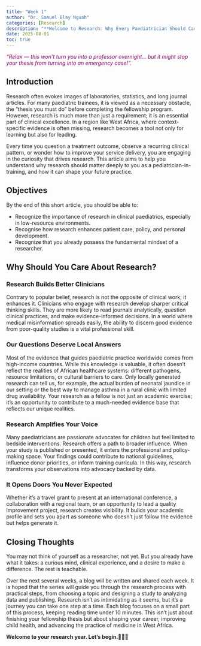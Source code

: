 ```yaml
---
title: "Week 1"
author: "Dr. Samuel Blay Nguah"
categories: [Research]
description: "**Welcome to Research: Why Every Paediatrician Should Care**" 
date: 2025-08-01
toc: true
---
```


::: {.center style="color: #820263; face: bold;"}
*"Relax — this won’t turn you into a professor overnight… but it might stop your thesis from turning
into an emergency case!".*
:::

## Introduction

Research often evokes images of laboratories, statistics, and long journal articles. For many
paediatric trainees, it is viewed as a necessary obstacle, the “thesis you must do” before
completing the fellowship program. However, research is much more than just a requirement; it is an
essential part of clinical excellence. In a region like West Africa, where context-specific evidence
is often missing, research becomes a tool not only for learning but also for leading.

Every time you question a treatment outcome, observe a recurring clinical pattern, or wonder how to
improve your service delivery, you are engaging in the curiosity that drives research. This article
aims to help you understand why research should matter deeply to you as a pediatrician-in-training,
and how it can shape your future practice.

## Objectives

By the end of this short article, you should be able to:

-   Recognize the importance of research in clinical paediatrics, especially in low-resource
    environments.
-   Recognise how research enhances patient care, policy, and personal development.
-   Recognize that you already possess the fundamental mindset of a researcher.

## Why Should You Care About Research?

### Research Builds Better Clinicians

Contrary to popular belief, research is not the opposite of clinical work; it enhances it.
Clinicians who engage with research develop sharper critical thinking skills. They are more likely
to read journals analytically, question clinical practices, and make evidence-informed decisions. In
a world where medical misinformation spreads easily, the ability to discern good evidence from
poor-quality studies is a vital professional skill.

### Our Questions Deserve Local Answers

Most of the evidence that guides paediatric practice worldwide comes from high-income countries.
While this knowledge is valuable, it often doesn't reflect the realities of African healthcare
systems: different pathogens, resource limitations, or cultural barriers to care. Only locally
generated research can tell us, for example, the actual burden of neonatal jaundice in our setting
or the best way to manage asthma in a rural clinic with limited drug availability. Your research as
a fellow is not just an academic exercise; it’s an opportunity to contribute to a much-needed
evidence base that reflects our unique realities.

### Research Amplifies Your Voice

Many paediatricians are passionate advocates for children but feel limited to bedside interventions.
Research offers a path to broader influence. When your study is published or presented, it enters
the professional and policy-making space. Your findings could contribute to national guidelines,
influence donor priorities, or inform training curricula. In this way, research transforms your
observations into advocacy backed by data.

### It Opens Doors You Never Expected

Whether it’s a travel grant to present at an international conference, a collaboration with a
regional team, or an opportunity to lead a quality improvement project, research creates visibility.
It builds your academic profile and sets you apart as someone who doesn’t just follow the evidence
but helps generate it.

## Closing Thoughts

You may not think of yourself as a researcher, not yet. But you already have what it takes: a
curious mind, clinical experience, and a desire to make a difference. The rest is teachable.

Over the next several weeks, a blog will be written and shared each week. It is hoped that the
series will guide you through the research process with practical steps, from choosing a topic and
designing a study to analyzing data and publishing. Research isn’t as intimidating as it seems, but
it's a journey you can take one step at a time. Each blog focuses on a small part of this process,
keeping reading time under 10 minutes. This isn’t just about finishing your fellowship thesis but
about shaping your career, improving child health, and advancing the practice of medicine in West
Africa.

**Welcome to your research year. Let’s begin.**🚶🚶🚶
